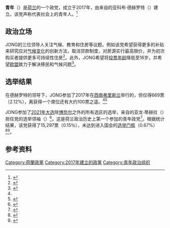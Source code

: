 {{Infobox political party
| name = 青年
| native_name = {{lang|nl|JONG}}
| abbreviation = JONG
| logo = JONG logo.png
| logo_size = 
| colorcode = #F48826
| leader = 亚龙·蒂赫拉
| chairperson = 
| founded = {{Start date|2017|df=y}}
| founder = 亚科布·德赫罗特
| membership = 
| ideology = {{le|青年政治|Youth politics}}
| position = [[中间主义|中间]]
| colours = {{colorbox|#F48826|border=darkgrey}} [[橙色|橙色]]
| website = {{URL|https://www.jong.vote/}}
| country = 荷兰
| seats1_title = [[国会一院|参议院]]
| seats1 = {{Infobox political party/seats|0|75|hex=#F48826}}
| seats2_title = [[国会二院|众议院]]
| seats2 = {{Composition bar|0|150|hex=#F48826}}
| seats3_title = {{le|省议会 (荷兰)|Provincial council (Netherlands)|省议会}}
| seats3 = {{Composition bar|0|570|hex=#F48826}}
| seats4_title = [[欧洲议会|欧洲议会]]
| seats4 = {{Infobox political party/seats|0|29|hex=#F48826}}
}}
'''青年'''（{{lang-nl|JONG}}）是[[荷兰|荷兰]]的一个政党，成立于2017年，由来自{{link-nl|哈斯特 (西南弗里斯兰)|Gaast (Súdwest-Fryslân)|哈斯特}}的亚科布·德赫罗特（{{lang|nl|Jacob de Groot}}）建立。该党声称代表社会上的青年人。<ref name=of>{{cite web|url=https://www.omropfryslan.nl/nieuws/1018993-jongeren-willen-de-macht-partij-jong-wil-naar-de-tweede-kamer|title=Jongeren willen de macht: partij JONG wil naar de Tweede Kamer|date=2020-12-31|access-date=2021-03-21|website=Omrop Fryslân|language=nl|archive-date=2021-01-08|archive-url=https://web.archive.org/web/20210108033706/https://www.omropfryslan.nl/nieuws/1018993-jongeren-willen-de-macht-partij-jong-wil-naar-de-tweede-kamer}}</ref>

==政治立场==
JONG的三位领导人关注气候、教育和住房等议题。例如该党希望获得更多的补贴来研究应对[[气候变化|气候变化]]的创新方法，取消贷款制度，对房源实行最高限价，并为初次购买者提供更多可持续性住房<ref>{{cite web|url=https://www.jong.vote/standpunten|title=JONG - Standpunten|access-date=2021-03-21|website=JONG|language=nl|archive-date=2021-02-21|archive-url=https://web.archive.org/web/20210221131358/https://www.jong.vote/standpunten}}</ref>。此外，JONG希望将[[选举权|投票年龄]]降低至16岁，并希望[[欧盟|欧盟]]致力于解决移民和气候问题<ref>{{cite web|url=https://www.parlement.com/id/vlg2mkamx6t5/jong_en_de_tweede_kamerverkiezingen_van|title=JONG en de Tweede Kamerverkiezingen van 2021|access-date=2021-03-21|website=Parlement|language=nl|archive-date=2022-01-02|archive-url=https://web.archive.org/web/20220102135002/https://www.parlement.com/id/vlg2mkamx6t5/jong_en_de_tweede_kamerverkiezingen_van}}</ref>。

==选举结果==
在德赫罗特的领导下，JONG参加了2017年在[[西南弗里斯兰|西南弗里斯兰]]举行的{{link-nl|2017年荷兰市政重选选举|Gemeentelijke herindelingsverkiezingen in Nederland 2017|市政选举}}，但仅得669票（2.12%），离获得一个席位还有大约100票之遥。<ref name=of /><ref>{{cite web|url=https://www.verkiezingsuitslagen.nl/verkiezingen/detail/GR20171122/664270|title=Gemeenteraad 22 november 2017|date=2017-11-12|access-date=2021-03-21|website=Kiesraad|language=nl|archive-date=2018-06-19|archive-url=https://web.archive.org/web/20180619213820/https://www.verkiezingsuitslagen.nl/verkiezingen/detail/GR20171122/664270}}</ref> 

JONG参加了[[2021年荷兰大选|2021年大选]]除[[博奈尔|博奈尔]]之外的所有选区的选举，来自{{link-nl|诺德斯海斯许特|Noordscheschut}}的亚龙·蒂赫拉（{{lang|nl|Jaron Tichelaar}}）担任党的选举领袖（{{lang|nl|lijsttrekker}}）<ref>{{cite web|url=https://www.rtvdrenthe.nl/nieuws/167254/JONG-en-Oprecht-definitief-op-kieslijst-voor-verkiezingen|title=JONG en Oprecht definitief op kieslijst voor verkiezingen|date=2021-02-05|access-date=2021-03-21|website=RTV Drenthe|language=nl|archive-date=2021-02-16|archive-url=https://web.archive.org/web/20210216051605/https://www.rtvdrenthe.nl/nieuws/167254/JONG-en-Oprecht-definitief-op-kieslijst-voor-verkiezingen}}</ref>。这是荷兰政治历史上第一个参加{{link-nl|国会二院选举|Tweede Kamerverkiezingen}}的青年政党<ref>{{cite web|url=https://www.groene.nl/artikel/die-mensen-leven-niet-in-onze-wereld|title=‘Die mensen leven niet in onze wereld’|date=2021-03-10|access-date=2021-03-21|author=Roos van der Lint|website=De Groene Amsterdammer|language=nl|archive-date=2021-03-16|archive-url=https://web.archive.org/web/20210316023754/https://www.groene.nl/artikel/die-mensen-leven-niet-in-onze-wereld}}</ref>。根据统计结果，该党获得了15,297票（0.15％），未达到进入国会的[[选举门槛|选举门槛]]（0.67%）<ref>{{cite web|url=https://www.rtvdrenthe.nl/nieuws/168510/Hoge-opkomst-jongeren-Volt-heeft-het-gemerkt-JONG-teleurgesteld|title=Hoge opkomst jongeren: Volt heeft het gemerkt, JONG teleurgesteld|date=2021-03-18|access-date=2021-03-21|website=RTV Drenthe|language=nl|archive-date=2021-03-20|archive-url=https://web.archive.org/web/20210320175134/https://www.rtvdrenthe.nl/nieuws/168510/Hoge-opkomst-jongeren-Volt-heeft-het-gemerkt-JONG-teleurgesteld}}</ref><ref>{{cite web|url=https://nos.nl/collectie/13860/artikel/2373037-bekijk-hier-de-uitslagen-van-de-verkiezingen|title=Bekijk hier de uitslagen van de verkiezingen|date=2021-03-17|access-date=2021-03-21|website=Nederlandse Omroep Stichting|language=nl|archive-date=2021-07-13|archive-url=https://web.archive.org/web/20210713102145/https://nos.nl/collectie/13860/artikel/2373037-bekijk-hier-de-uitslagen-van-de-verkiezingen}}</ref>。

==参考资料==
{{reflist}}

[[Category:荷蘭政黨|Category:荷蘭政黨]]
[[Category:2017年建立的政黨|Category:2017年建立的政黨]]
[[Category:青年政治组织|Category:青年政治组织]]
